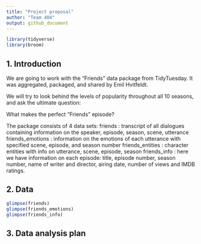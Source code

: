 ```yaml
---
title: "Project proposal"
author: "Team 404"
output: github_document
---
```


```r
library(tidyverse)
library(broom)
```

## 1. Introduction

We are going to work with the "Friends" data package from TidyTuesday.
It was aggregated, packaged, and shared by Emil Hvitfeldt.

We will try to look behind the levels of popularity throughout all 10 seasons, and ask the ultimate question:

What makes the perfect "Friends" episode?

The package consists of 4 data sets: 
friends : transcript of all dialogues containing information on the speaker, episode, season, scene, utterance
friends_emotions : information on the emotions of each utterance with specified scene, episode, and season number
friends_entities : character entities with info on utterance, scene, episode, season
friends_info : here we have information on each episode: title, episode number, season number, name of writer and director, airing date, number of views and IMDB ratings.






## 2. Data
```r
glimpse(friends)
glimpse(friends_emotions)
glimpse(friends_info)
```
## 3. Data analysis plan



